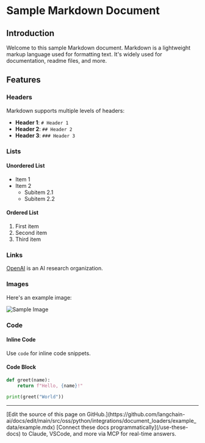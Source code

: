 # Sample Markdown Document

## Introduction

Welcome to this sample Markdown document. Markdown is a lightweight markup language used for formatting text. It's widely used for documentation, readme files, and more.

## Features

### Headers

Markdown supports multiple levels of headers:

- **Header 1**: `# Header 1`
- **Header 2**: `## Header 2`
- **Header 3**: `### Header 3`

### Lists

#### Unordered List

- Item 1
- Item 2
  - Subitem 2.1
  - Subitem 2.2

#### Ordered List

1. First item
2. Second item
3. Third item

### Links

[OpenAI](https://www.openai.com) is an AI research organization.

### Images

Here's an example image:

![Sample Image](https://via.placeholder.com/150)

### Code

#### Inline Code

Use `code` for inline code snippets.

#### Code Block

```python
def greet(name):
    return f"Hello, {name}!"

print(greet("World"))
```

---

<Callout icon="pen-to-square" iconType="regular">
    [Edit the source of this page on GitHub.](https://github.com/langchain-ai/docs/edit/main/src/oss/python/integrations/document_loaders/example_data/example.mdx)
</Callout>
<Tip icon="terminal" iconType="regular">
    [Connect these docs programmatically](/use-these-docs) to Claude, VSCode, and more via MCP for    real-time answers.
</Tip>
